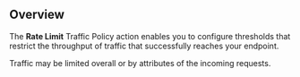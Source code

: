 ## Overview

The **Rate Limit** Traffic Policy action enables you to configure thresholds
that restrict the throughput of traffic that successfully reaches your endpoint.

Traffic may be limited overall or by attributes of the incoming requests.
